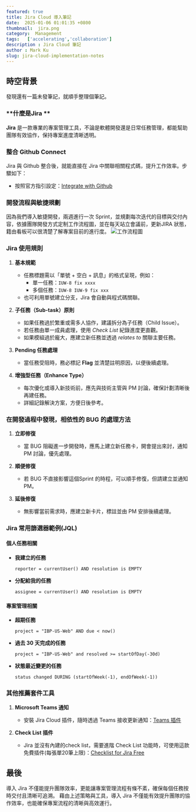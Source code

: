 ```yaml
---
featured: true
title: Jira Cloud 導入筆記
date:  2025-01-06 01:01:35 +0800
thumbnail:  jira.png
category:  Management   
tags:   ['accelerating','collaboration']
description : Jira Cloud 筆記
author : Mark Ku
slug: jira-cloud-implementation-notes
---
```

## 時空背景
發現還有一篇未發筆記，就順手整理個筆記。

### **什麼是Jira **
**Jira** 是一款專業的專案管理工具，不論是軟體開發還是日常任務管理，都能幫助團隊有效協作，保持專案進度清晰透明。

### **整合 Github Connect**

Jira 與 Github 整合後，就能直接在 Jira 中關聯相關程式碼，提升工作效率。步驟如下：
- 按照官方指引設定：[Integrate with Github](https://support.atlassian.com/jira-cloud-administration/docs/integrate-with-github/)

###  **開發流程與敏捷規劃**
因為我們導入敏捷開發，兩週進行一次 Sprint，並規劃每次迭代的目標與交付內容，依據團隊開發方式定制工作流程圖，並在每天站立會議前，更新JIRA 狀態，籍由看板可以很清楚了解專案目前的進行度。
![工作流程圖](workflow.png)

### **Jira 使用規則**
1. **基本規範**
   - 任務標題需以「單號 + 空白 + 訊息」的格式呈現，例如：
     - 單一任務：`IUW-8 fix xxxx`
     - 多個任務：`IUW-8 IUW-9 fix xxx`
   - 也可利用單號建立分支，Jira 會自動與程式碼關聯。

2. **子任務（Sub-task）原則**
   - 如果任務過於繁重或需多人協作，建議拆分為子任務（Child Issue）。
   - 若任務由單一成員處理，使用 *Check List* 紀錄進度更直觀。
   - 如果模組過於龐大，應建立新任務並透過 *relates to* 關聯主要任務。

3. **Pending 任務處理**
   - 當任務受阻時，務必標記 **Flag** 並清楚註明原因，以便後續處理。

4. **增強型任務（Enhance Type）**
   - 每次優化或導入新技術前，應先與技術主管與 PM 討論，確保計劃清晰後再建任務。
   - 詳細記錄解決方案，方便日後參考。

### **在開發過程中發現，相依性的 BUG 的處理方法**

1. **立即修復**
   - 當 BUG 阻礙進一步開發時，應馬上建立新任務卡，開會提出來討，通知 PM 討論，優先處理。

2. **順便修復**
   - 若 BUG 不直接影響這個Sprint 的時程，可以順手修復，但請建立並通知PM。

3. **延後修復**
   - 無影響當前需求時，應建立新卡片，標註並由 PM 安排後續處理。

### **Jira 常用篩選器範例(JQL)**

#### **個人任務相關**
- **我建立的任務**
  ```
  reporter = currentUser() AND resolution is EMPTY
  ```
- **分配給我的任務**
  ```
  assignee = currentUser() AND resolution is EMPTY
  ```

#### **專案管理相關**
- **超期任務**
  ```
  project = "IBP-US-Web" AND due < now()
  ```
- **過去 30 天完成的任務**
  ```
  project = "IBP-US-Web" and resolved >= startOfDay(-30d)
  ```
- **狀態最近變更的任務**
  ```
  status changed DURING (startOfWeek(-1), endOfWeek(-1))
  ```

### **其他推薦套件工具**

1. **Microsoft Teams 通知**
   - 安裝 Jira Cloud 插件，隨時透過 Teams 接收更新通知：[Teams 插件](https://teams.microsoft.com/l/app/aa183fd9-7104-46c4-af9f-9ee9b81d717e?source=app-details-dialog)

2. **Check List 插件**
   - Jira 並沒有內建的check list，需要進階 Check List 功能時，可使用這款免費插件(每張單20筆上限)：[Checklist for Jira Free](https://marketplace.atlassian.com/apps/1223660/checklist-for-jira-free?tab=overview&hosting=cloud)

## 最後

導入 Jira 不僅能提升團隊效率，更能讓專案管理流程有條不紊，確保每個任務按時交付且清晰可追溯。
藉由上述策略與工具，導入 Jira 不僅能有效提升團隊的協作效率，也能確保專案流程的清晰與高效運行。

